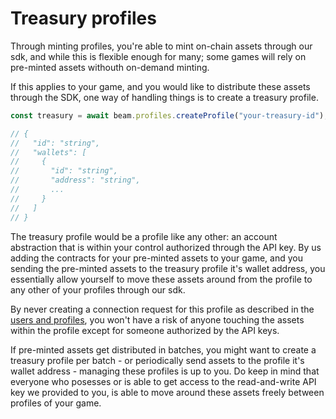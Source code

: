 # Treasury profiles

Through minting profiles, you're able to mint on-chain assets through our sdk, and while this is flexible enough for many; some games will rely on pre-minted assets withouth on-demand minting.

If this applies to your game, and you would like to distribute these assets through the SDK, one way of handling things is to create a treasury profile.

```typescript
const treasury = await beam.profiles.createProfile("your-treasury-id");

// {
//   "id": "string",
//   "wallets": [
//     {
//       "id": "string",
//       "address": "string",
//       ...
//     }
//   ]
// }
```

The treasury profile would be a profile like any other: an account abstraction that is within your control authorized through the API key. By us adding the contracts for your pre-minted assets to your game, and you sending the pre-minted assets to the treasury profile it's wallet address, you essentially allow yourself to move these assets around from the profile to any other of your profiles through our sdk.

By never creating a connection request for this profile as described in the [users and profiles](/service/profiles/users-and-profiles), you won't have a risk of anyone touching the assets within the profile except for someone authorized by the API keys.

If pre-minted assets get distributed in batches, you might want to create a treasury profile per batch - or periodically send assets to the profile it's wallet address - managing these profiles is up to you. Do keep in mind that everyone who posesses or is able to get access to the read-and-write API key we provided to you, is able to move around these assets freely between profiles of your game.
